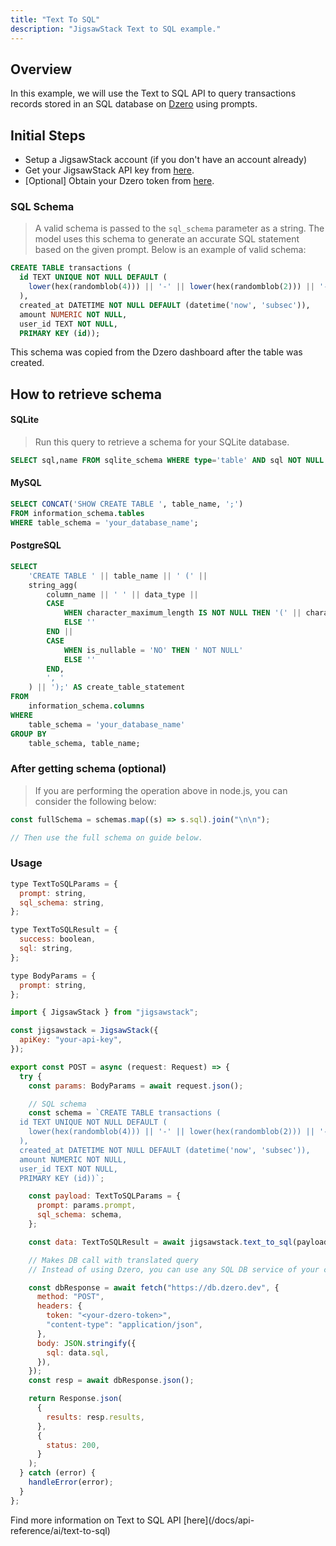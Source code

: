 ```yaml
---
title: "Text To SQL"
description: "JigsawStack Text to SQL example."
---
```


## Overview

In this example, we will use the Text to SQL API to query transactions records stored in an SQL database on [Dzero](https://dzero.dev/dashboard) using prompts.

## Initial Steps

- Setup a JigsawStack account (if you don't have an account already)
- Get your JigsawStack API key from [here](https://jigsawstack.com/dashboard).
- [Optional] Obtain your Dzero token from [here](https://dzero.dev/dashboard).

### SQL Schema

> A valid schema is passed to the `sql_schema` parameter as a string. The model uses this schema to generate an accurate SQL statement based on the given prompt. Below is an example of valid schema:

```sql
CREATE TABLE transactions (
  id TEXT UNIQUE NOT NULL DEFAULT (
    lower(hex(randomblob(4))) || '-' || lower(hex(randomblob(2))) || '-4' || substr(lower(hex(randomblob(2))), 2) || '-' || substr('89ab', abs(random()) % 4 + 1, 1) || substr(lower(hex(randomblob(2))), 2) || '-' || lower(hex(randomblob(6)))
  ),
  created_at DATETIME NOT NULL DEFAULT (datetime('now', 'subsec')),
  amount NUMERIC NOT NULL,
  user_id TEXT NOT NULL,
  PRIMARY KEY (id));
```

This schema was copied from the Dzero dashboard after the table was created.

## How to retrieve schema

#### SQLite

> Run this query to retrieve a schema for your SQLite database.

```SQL
SELECT sql,name FROM sqlite_schema WHERE type='table' AND sql NOT NULL
```

#### MySQL

```SQL
SELECT CONCAT('SHOW CREATE TABLE ', table_name, ';')
FROM information_schema.tables
WHERE table_schema = 'your_database_name';
```

#### PostgreSQL

```SQL
SELECT
    'CREATE TABLE ' || table_name || ' (' ||
    string_agg(
        column_name || ' ' || data_type ||
        CASE
            WHEN character_maximum_length IS NOT NULL THEN '(' || character_maximum_length || ')'
            ELSE ''
        END ||
        CASE
            WHEN is_nullable = 'NO' THEN ' NOT NULL'
            ELSE ''
        END,
        ', '
    ) || ');' AS create_table_statement
FROM
    information_schema.columns
WHERE
    table_schema = 'your_database_name'
GROUP BY
    table_schema, table_name;
```

### After getting schema (optional)

> If you are performing the operation above in node.js, you can consider the following below:

```javascript
const fullSchema = schemas.map((s) => s.sql).join("\n\n");

// Then use the full schema on guide below.
```

### Usage

```javascript sql.ts
type TextToSQLParams = {
  prompt: string,
  sql_schema: string,
};

type TextToSQLResult = {
  success: boolean,
  sql: string,
};

type BodyParams = {
  prompt: string,
};

import { JigsawStack } from "jigsawstack";

const jigsawstack = JigsawStack({
  apiKey: "your-api-key",
});

export const POST = async (request: Request) => {
  try {
    const params: BodyParams = await request.json();

    // SQL schema
    const schema = `CREATE TABLE transactions (
  id TEXT UNIQUE NOT NULL DEFAULT (
    lower(hex(randomblob(4))) || '-' || lower(hex(randomblob(2))) || '-4' || substr(lower(hex(randomblob(2))), 2) || '-' || substr('89ab', abs(random()) % 4 + 1, 1) || substr(lower(hex(randomblob(2))), 2) || '-' || lower(hex(randomblob(6)))
  ),
  created_at DATETIME NOT NULL DEFAULT (datetime('now', 'subsec')),
  amount NUMERIC NOT NULL,
  user_id TEXT NOT NULL,
  PRIMARY KEY (id))`;

    const payload: TextToSQLParams = {
      prompt: params.prompt,
      sql_schema: schema,
    };

    const data: TextToSQLResult = await jigsawstack.text_to_sql(payload);

    // Makes DB call with translated query
    // Instead of using Dzero, you can use any SQL DB service of your choice.

    const dbResponse = await fetch("https://db.dzero.dev", {
      method: "POST",
      headers: {
        token: "<your-dzero-token>",
        "content-type": "application/json",
      },
      body: JSON.stringify({
        sql: data.sql,
      }),
    });
    const resp = await dbResponse.json();

    return Response.json(
      {
        results: resp.results,
      },
      {
        status: 200,
      }
    );
  } catch (error) {
    handleError(error);
  }
};
```

<Info>
  Find more information on Text to SQL API
  [here](/docs/api-reference/ai/text-to-sql)
</Info>
